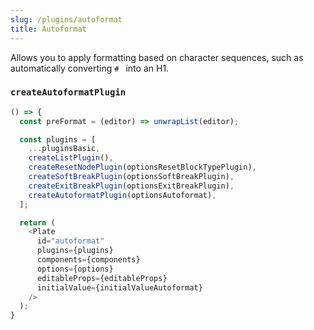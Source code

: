 ```yaml
---
slug: /plugins/autoformat
title: Autoformat
---
```


Allows you to apply formatting based on character sequences, such as automatically converting `# `
into an H1.

### `createAutoformatPlugin`

```ts live
() => {
  const preFormat = (editor) => unwrapList(editor);

  const plugins = [
    ...pluginsBasic,
    createListPlugin(),
    createResetNodePlugin(optionsResetBlockTypePlugin),
    createSoftBreakPlugin(optionsSoftBreakPlugin),
    createExitBreakPlugin(optionsExitBreakPlugin),
    createAutoformatPlugin(optionsAutoformat),
  ];

  return (
    <Plate
      id="autoformat"
      plugins={plugins}
      components={components}
      options={options}
      editableProps={editableProps}
      initialValue={initialValueAutoformat}
    />
  );
}
```

